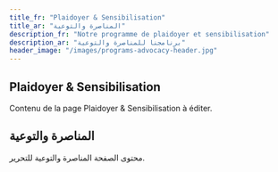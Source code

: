 ```yaml
---
title_fr: "Plaidoyer & Sensibilisation"
title_ar: "المناصرة والتوعية"
description_fr: "Notre programme de plaidoyer et sensibilisation"
description_ar: "برنامجنا للمناصرة والتوعية"
header_image: "/images/programs-advocacy-header.jpg"
---
```


## Plaidoyer & Sensibilisation

Contenu de la page Plaidoyer & Sensibilisation à éditer.

## المناصرة والتوعية

محتوى الصفحة المناصرة والتوعية للتحرير.

